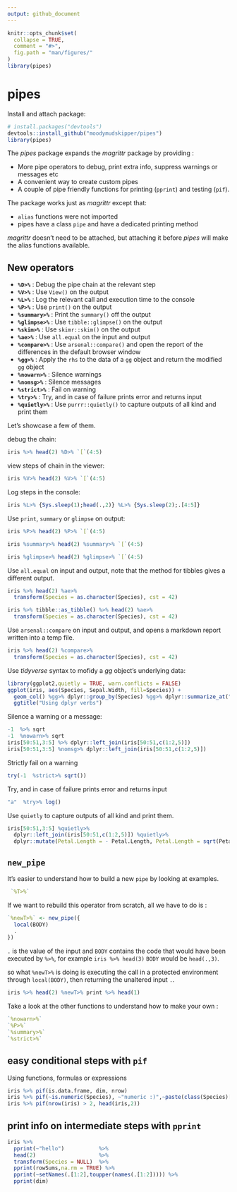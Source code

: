 ```yaml
---
output: github_document
---
```



```r
knitr::opts_chunk$set(
  collapse = TRUE,
  comment = "#>",
  fig.path = "man/figures/"
)
library(pipes)
```


# pipes

Install and attach package:

```r
# install.packages("devtools")
devtools::install_github("moodymudskipper/pipes")
library(pipes)
```

The *pipes* package expands the *magrittr* package by providing :

* More pipe operators to debug, print extra info, suppress warnings or
messages etc
* A convenient way to create custom pipes
* A couple of pipe friendly functions for printing (`pprint`) and testing (`pif`).

The package works just as *magrittr* except that:

* `alias` functions were not imported
* pipes have a class `pipe` and have a dedicated printing method

*magrittr* doesn't need to be attached, but attaching it before *pipes* will
make the alias functions available.

## New operators

* **`%D>%`** : Debug the pipe chain at the relevant step
* **`%V>%`** : Use `View()` on the output
* **`%L>%`** : Log the relevant call and execution time to the console
* **`%P>%`** : Use `print()` on the output
* **`%summary>%`** : Print the `summary()` off the output
* **`%glimpse>%`** : Use `tibble::glimpse()` on the output
* **`%skim>%`** : Use `skimr::skim()` on the output
* **`%ae>%`** : Use `all.equal` on the input and output
* **`%compare>%`** : Use `arsenal::compare()` and open the report of the 
  differences in the default browser window
* **`%gg>%`** : Apply the `rhs` to the data of a `gg` object and return the 
  modified `gg` object
* **`%nowarn>%`** : Silence warnings
* **`%nomsg>%`** : Silence messages
* **`%strict>%`** : Fail on warning
* **`%try>%`** : Try, and in case of failure prints error and returns input
* **`%quietly>%`** : Use `purrr::quietly()` to capture outputs of all kind and print them

Let's showcase a few of them.

debug the chain:

```r
iris %>% head(2) %D>% `[`(4:5)
```

view steps of chain in the viewer:

```r
iris %V>% head(2) %V>% `[`(4:5)
```

Log steps in the console:

```r
iris %L>% {Sys.sleep(1);head(.,2)} %L>% {Sys.sleep(2);.[4:5]}
```

Use `print`, `summary` or `glimpse` on output:

```r
iris %P>% head(2) %P>% `[`(4:5)

iris %summary>% head(2) %summary>% `[`(4:5)

iris %glimpse>% head(2) %glimpse>% `[`(4:5)
```

Use `all.equal` on input and output, note that the method for tibbles gives
a different output.

```r
iris %>% head(2) %ae>% 
  transform(Species = as.character(Species), cst = 42)

iris %>% tibble::as_tibble() %>% head(2) %ae>% 
  transform(Species = as.character(Species), cst = 42)
```

Use `arsenal::compare` on input and output, and opens a markdown report written
into a temp file.

```r
iris %>% head(2) %compare>% 
  transform(Species = as.character(Species), cst = 42)
```

Use *tidyverse* syntax to mofidy a *gg* object's underlying data:

```r
library(ggplot2,quietly = TRUE, warn.conflicts = FALSE)
ggplot(iris, aes(Species, Sepal.Width, fill=Species)) +
  geom_col() %gg>% dplyr::group_by(Species) %gg>% dplyr::summarize_at("Sepal.Width", mean) +
  ggtitle("Using dplyr verbs")
```


Silence a warning or a message:

```r
-1  %>% sqrt
-1  %nowarn>% sqrt
iris[50:51,3:5] %>% dplyr::left_join(iris[50:51,c(1:2,5)])
iris[50:51,3:5] %nomsg>% dplyr::left_join(iris[50:51,c(1:2,5)])
```

Strictly fail on a warning

```r
try(-1  %strict>% sqrt())
```

Try, and in case of failure prints error and returns input

```r
"a"  %try>% log()
```

Use `quietly` to capture outputs of all kind and print them.

```r
iris[50:51,3:5] %quietly>% 
  dplyr::left_join(iris[50:51,c(1:2,5)]) %quietly>%
  dplyr::mutate(Petal.Length = - Petal.Length, Petal.Length = sqrt(Petal.Length))
```

## `new_pipe`

It's easier to understand how to build a new `pipe` by looking at examples.

```r
 `%T>%`
```

If we want to rebuild this operator from scratch, all we have to do is :

```r
`%newT>%` <- new_pipe({
  local(BODY)
  .
})
```

`.` is the value of the input and `BODY` contains the code that would have been
executed by `%>%`, for example `iris %>% head(3)` `BODY` would be `head(.,3)`.

so what `%newT>%` is doing is executing the call in a protected environment through
`local(BODY)`, then returning the unaltered input `.`.

```r
iris %>% head(2) %newT>% print %>% head(1)
```

Take a look at the other functions to understand how to make your own :

```r
`%nowarn>%`
`%P>%`
`%summary>%`
`%strict>%`
```


## easy conditional steps with `pif`

Using functions, formulas or expressions

```r
iris %>% pif(is.data.frame, dim, nrow)
iris %>% pif(~is.numeric(Species), ~"numeric :)",~paste(class(Species)[1],":("))
iris %>% pif(nrow(iris) > 2, head(iris,2))
```

## print info on intermediate steps with `pprint`

```r
iris %>%
  pprint(~"hello")           %>%
  head(2)                    %>%
  transform(Species = NULL)  %>%
  pprint(rowSums,na.rm = TRUE) %>%
  pprint(~setNames(.[1:2],toupper(names(.[1:2])))) %>%
  pprint(dim)
```
